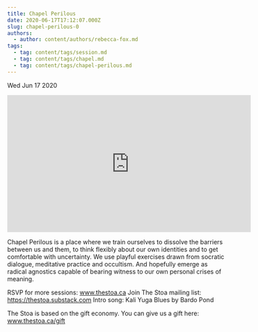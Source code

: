 ```yaml
---
title: Chapel Perilous
date: 2020-06-17T17:12:07.000Z
slug: chapel-perilous-0
authors:
  - author: content/authors/rebecca-fox.md
tags:
  - tag: content/tags/session.md
  - tag: content/tags/chapel.md
  - tag: content/tags/chapel-perilous.md
---
```






Wed Jun 17 2020

<iframe width="560" height="315" src="https://www.youtube.com/embed/ibxP-12UUKE" title="Chapel Perilous w/ Rebecca Fox" frameborder="0" allow="accelerometer; autoplay; clipboard-write; encrypted-media; gyroscope; picture-in-picture" allowfullscreen ></iframe>

Chapel Perilous is a place where we train ourselves to dissolve the barriers between us and them, to think flexibly about our own identities and to get comfortable with uncertainty. We use playful exercises drawn from socratic dialogue, meditative practice and occultism. And hopefully emerge as radical agnostics capable of bearing witness to our own personal crises of meaning.

RSVP for more sessions: www.thestoa.ca
Join The Stoa mailing list: https://thestoa.substack.com
Intro song: Kali Yuga Blues by Bardo Pond

The Stoa is based on the gift economy. You can give us a gift here: www.thestoa.ca/gift


